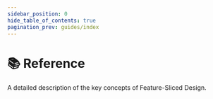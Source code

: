 ```yaml
---
sidebar_position: 0
hide_table_of_contents: true
pagination_prev: guides/index
---
```



# 📚 Reference

<p class="summary">
A detailed description of the key concepts of Feature-Sliced Design.
</p>

<NavCard
    title="Layers" 
    description="Definition of a layer and explanations for all layers"
    to="/docs/reference/layers"
    Icon={GroupOutlined}
/>
<NavCard
    title="Slices and segments" 
    description="Definitions of a slice and segment, content examples for segments on different layers"
    to="/docs/reference/layers"
    Icon={AppstoreOutlined}
/>
<NavCard
    title="Isolation" 
    description="Pratices for scalable and efficient module interactions"
    to="/docs/reference/isolation"
    Icon={NodeIndexOutlined}
/>
<NavCard
    title="Public API" 
    description="Practices for designing scalable and easy-to-integrate modules"
    to="/docs/reference/public-api"
    Icon={ApiOutlined}
/>
